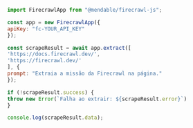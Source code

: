```js Node
import FirecrawlApp from "@mendable/firecrawl-js";

const app = new FirecrawlApp({
apiKey: "fc-YOUR_API_KEY"
});

const scrapeResult = await app.extract([
'https://docs.firecrawl.dev/',
'https://firecrawl.dev/'
], {
prompt: "Extraia a missão da Firecrawl na página."
});

if (!scrapeResult.success) {
throw new Error(`Falha ao extrair: ${scrapeResult.error}`)
}

console.log(scrapeResult.data);
```
